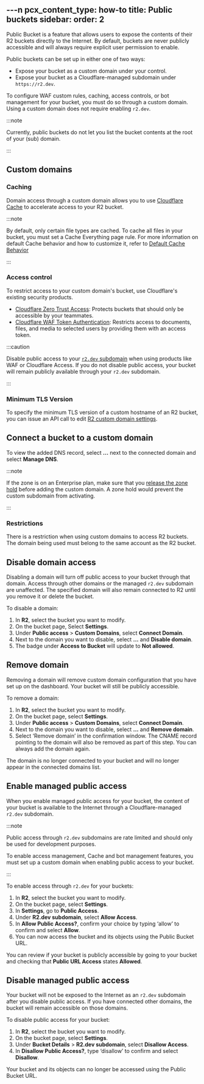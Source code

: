 ---n
pcx_content_type: how-to
title: Public buckets
sidebar:
  order: 2
---


Public Bucket is a feature that allows users to expose the contents of their R2 buckets directly to the Internet. By default, buckets are never publicly accessible and will always require explicit user permission to enable.

Public buckets can be set up in either one of two ways:

- Expose your bucket as a custom domain under your control.
- Expose your bucket as a Cloudflare-managed subdomain under `https://r2.dev`.

To configure WAF custom rules, caching, access controls, or bot management for your bucket, you must do so through a custom domain.
Using a custom domain does not require enabling `r2.dev`.

:::note

Currently, public buckets do not let you list the bucket contents at the root of your (sub) domain.

:::

## Custom domains

### Caching

Domain access through a custom domain allows you to use [Cloudflare Cache](/cache/) to accelerate access to your R2 bucket.

:::note

By default, only certain file types are cached. To cache all files in your bucket, you must set a Cache Everything page rule. For more information on default Cache behavior and how to customize it, refer to [Default Cache Behavior](/cache/concepts/default-cache-behavior/#default-cached-file-extensions)

:::

### Access control

To restrict access to your custom domain's bucket, use Cloudflare's existing security products.

- [Cloudflare Zero Trust Access](/cloudflare-one/applications/configure-apps): Protects buckets that should only be accessible by your teammates.
- [Cloudflare WAF Token Authentication](/waf/custom-rules/use-cases/configure-token-authentication/): Restricts access to documents, files, and media to selected users by providing them with an access token.

:::caution

Disable public access to your [`r2.dev` subdomain](#disable-managed-public-access) when using products like WAF or Cloudflare Access. If you do not disable public access, your bucket will remain publicly available through your `r2.dev` subdomain.

:::

### Minimum TLS Version

To specify the minimum TLS version of a custom hostname of an R2 bucket, you can issue an API call to edit [R2 custom domain settings](/api/operations/r2-edit-custom-domain-settings).

## Connect a bucket to a custom domain

<Render file="custom-domain-steps" />

To view the added DNS record, select **...** next to the connected domain and select **Manage DNS**.

:::note

If the zone is on an Enterprise plan, make sure that you [release the zone hold](/fundamentals/setup/account/account-security/zone-holds/#release-zone-holds) before adding the custom domain. A zone hold would prevent the custom subdomain from activating.

:::

### Restrictions

There is a restriction when using custom domains to access R2 buckets. The domain being used must belong to the same account as the R2 bucket.

## Disable domain access

Disabling a domain will turn off public access to your bucket through that domain. Access through other domains or the managed `r2.dev` subdomain are unaffected.
The specified domain will also remain connected to R2 until you remove it or delete the bucket.

To disable a domain:

1. In **R2**, select the bucket you want to modify.
2. On the bucket page, Select **Settings**.
3. Under **Public access** > **Custom Domains**, select **Connect Domain**.
4. Next to the domain you want to disable, select **...** and **Disable domain**.
5. The badge under **Access to Bucket** will update to **Not allowed**.

## Remove domain

Removing a domain will remove custom domain configuration that you have set up on the dashboard. Your bucket will still be publicly accessible.

To remove a domain:

1. In **R2**, select the bucket you want to modify.
2. On the bucket page, select **Settings**.
3. Under **Public access** > **Custom Domains**, select **Connect Domain**.
4. Next to the domain you want to disable, select **...** and **Remove domain**.
5. Select ‘Remove domain’ in the confirmation window. The CNAME record pointing to the domain will also be removed as part of this step. You can always add the domain again.

The domain is no longer connected to your bucket and will no longer appear in the connected domains list.

## Enable managed public access

When you enable managed public access for your bucket, the content of your bucket is available to the Internet through a Cloudflare-managed `r2.dev` subdomain.

:::note

Public access through `r2.dev` subdomains are rate limited and should only be used for development purposes.

To enable access management, Cache and bot management features, you must set up a custom domain when enabling public access to your bucket.

:::

To enable access through `r2.dev` for your buckets:

1. In **R2**, select the bucket you want to modify.
2. On the bucket page, select **Settings**.
3. In **Settings**, go to **Public Access**.
4. Under **R2.dev subdomain**, select **Allow Access**.
5. In **Allow Public Access?**, confirm your choice by typing ‘allow’ to confirm and select **Allow**.
6. You can now access the bucket and its objects using the Public Bucket URL.

You can review if your bucket is publicly accessible by going to your bucket and checking that **Public URL Access** states **Allowed**.

## Disable managed public access

Your bucket will not be exposed to the Internet as an `r2.dev` subdomain after you disable public access. If you have connected other domains, the bucket will remain accessible on those domains.

To disable public access for your bucket:

1. In **R2**, select the bucket you want to modify.
2. On the bucket page, select **Settings**.
3. Under **Bucket Details** > **R2.dev subdomain**, select **Disallow Access**.
4. In **Disallow Public Access?**, type ‘disallow’ to confirm and select **Disallow**.

Your bucket and its objects can no longer be accessed using the Public Bucket URL.
